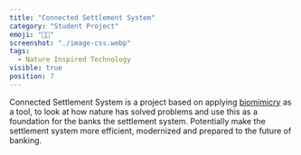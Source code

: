 ```yaml
---
title: "Connected Settlement System"
category: "Student Project"
emoji: "👨‍🎓"
screenshot: "./image-css.webp"
tags:
  - Nature Inspired Technology
visible: true
position: 7
---
```



Connected Settlement System is a project based on applying <a href="https://biomimicry.org/what-is-biomimicry/" target="_blank" rel="nofollow noopener noreferrer" aria-label="External Link"><Underlining>biomimicry</Underlining></a> as a tool, to look at how nature
has solved problems and use this as a foundation for the banks the settlement system. Potentially make the settlement system more efficient, modernized and prepared to the future of banking.
